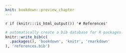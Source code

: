 ```yaml
---
knit: bookdown::preview_chapter
---
```


`r if (knitr:::is_html_output()) '# References'`

```r
# automatically create a bib database for R packages
knitr::write_bib(c(
  .packages(), 'bookdown', 'knitr', 'rmarkdown'
), 'references.bib')
```

